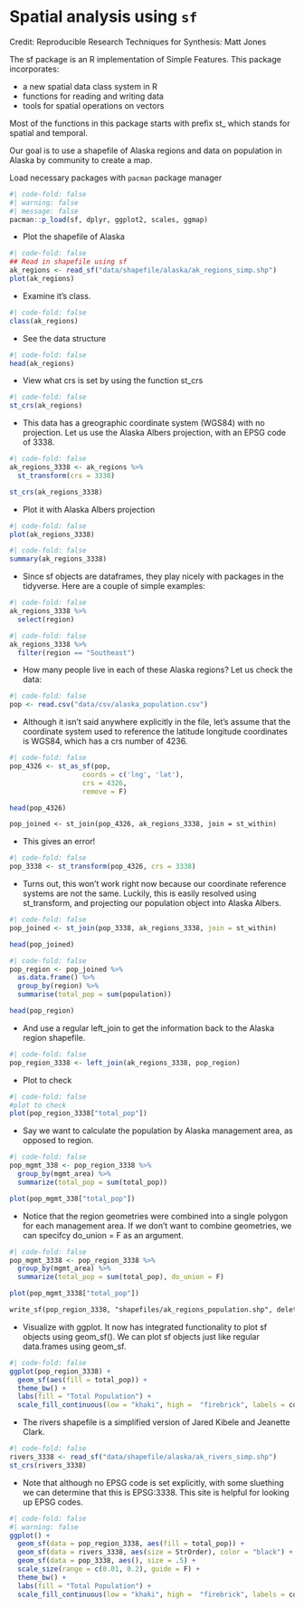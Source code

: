 # Spatial analysis using `sf`

Credit: Reproducible Research Techniques for Synthesis: Matt Jones

The sf package is an R implementation of Simple Features. This package incorporates:

-   a new spatial data class system in R
-   functions for reading and writing data
-   tools for spatial operations on vectors

Most of the functions in this package starts with prefix st\_ which stands for spatial and temporal.

Our goal is to use a shapefile of Alaska regions and data on population in Alaska by community to create a map.

Load necessary packages with `pacman` package manager

```r
#| code-fold: false
#| warning: false
#| message: false
pacman::p_load(sf, dplyr, ggplot2, scales, ggmap)
```

-   Plot the shapefile of Alaska

```r
#| code-fold: false
## Read in shapefile using sf
ak_regions <- read_sf("data/shapefile/alaska/ak_regions_simp.shp")
plot(ak_regions)  
```

-   Examine it's class.

```r
#| code-fold: false
class(ak_regions)
```

-   See the data structure

```r
#| code-fold: false
head(ak_regions)
```

-   View what crs is set by using the function st_crs

```r
#| code-fold: false
st_crs(ak_regions)
```

-   This data has a greographic coordinate system (WGS84) with no projection. Let us use the Alaska Albers projection, with an EPSG code of 3338.

```r
#| code-fold: false
ak_regions_3338 <- ak_regions %>%
  st_transform(crs = 3338)

st_crs(ak_regions_3338)
```

-   Plot it with Alaska Albers projection

```r
#| code-fold: false
plot(ak_regions_3338)
```

```r
#| code-fold: false
summary(ak_regions_3338)
```

-   Since sf objects are dataframes, they play nicely with packages in the tidyverse. Here are a couple of simple examples:

```r
#| code-fold: false
ak_regions_3338 %>%
  select(region)
```

```r
#| code-fold: false
ak_regions_3338 %>%
  filter(region == "Southeast")
```

-   How many people live in each of these Alaska regions? Let us check the data:

```r
#| code-fold: false
pop <- read.csv("data/csv/alaska_population.csv")
```

-   Although it isn't said anywhere explicitly in the file, let's assume that the coordinate system used to reference the latitude longitude coordinates is WGS84, which has a crs number of 4236.

```r
#| code-fold: false
pop_4326 <- st_as_sf(pop, 
                  coords = c('lng', 'lat'),
                  crs = 4326,
                  remove = F)

head(pop_4326)
```

```txt
pop_joined <- st_join(pop_4326, ak_regions_3338, join = st_within)
```

-   This gives an error!

```r
#| code-fold: false
pop_3338 <- st_transform(pop_4326, crs = 3338)
```

-   Turns out, this won't work right now because our coordinate reference systems are not the same. Luckily, this is easily resolved using st_transform, and projecting our population object into Alaska Albers.

```r
#| code-fold: false
pop_joined <- st_join(pop_3338, ak_regions_3338, join = st_within)

head(pop_joined)
```

```r
#| code-fold: false
pop_region <- pop_joined %>% 
  as.data.frame() %>% 
  group_by(region) %>% 
  summarise(total_pop = sum(population))

head(pop_region)
```

-   And use a regular left_join to get the information back to the Alaska region shapefile.

```r
#| code-fold: false
pop_region_3338 <- left_join(ak_regions_3338, pop_region)
```

-   Plot to check

```r
#| code-fold: false
#plot to check
plot(pop_region_3338["total_pop"])
```

-   Say we want to calculate the population by Alaska management area, as opposed to region.

```r
#| code-fold: false
pop_mgmt_338 <- pop_region_3338 %>% 
  group_by(mgmt_area) %>% 
  summarize(total_pop = sum(total_pop))

plot(pop_mgmt_338["total_pop"])
```

-   Notice that the region geometries were combined into a single polygon for each management area. If we don't want to combine geometries, we can specifcy do_union = F as an argument.

```r
#| code-fold: false
pop_mgmt_3338 <- pop_region_3338 %>% 
  group_by(mgmt_area) %>% 
  summarize(total_pop = sum(total_pop), do_union = F)

plot(pop_mgmt_3338["total_pop"])
```

```txt
write_sf(pop_region_3338, "shapefiles/ak_regions_population.shp", delete_layer = TRUE)
```

-   Visualize with ggplot. It now has integrated functionality to plot sf objects using geom_sf(). We can plot sf objects just like regular data.frames using geom_sf.

```r
#| code-fold: false
ggplot(pop_region_3338) +
  geom_sf(aes(fill = total_pop)) +
  theme_bw() +
  labs(fill = "Total Population") +
  scale_fill_continuous(low = "khaki", high =  "firebrick", labels = comma)
```

-   The rivers shapefile is a simplified version of Jared Kibele and Jeanette Clark.

```r
#| code-fold: false
rivers_3338 <- read_sf("data/shapefile/alaska/ak_rivers_simp.shp")
st_crs(rivers_3338)
```

-   Note that although no EPSG code is set explicitly, with some sluething we can determine that this is EPSG:3338. This site is helpful for looking up EPSG codes.

```r
#| code-fold: false
#| warning: false
ggplot() +
  geom_sf(data = pop_region_3338, aes(fill = total_pop)) +
  geom_sf(data = rivers_3338, aes(size = StrOrder), color = "black") +
  geom_sf(data = pop_3338, aes(), size = .5) +
  scale_size(range = c(0.01, 0.2), guide = F) +
  theme_bw() +
  labs(fill = "Total Population") +
  scale_fill_continuous(low = "khaki", high =  "firebrick", labels = comma)
```
